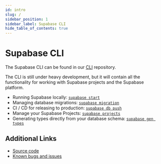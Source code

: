 ```yaml
---
id: intro
slug: /
sidebar_position: 1
sidebar_label: Supabase CLI
hide_table_of_contents: true
---
```


# Supabase CLI

The Supabase CLI can be found in our [CLI](https://github.com/supabase/cli) repository.

The CLI is still under heavy development, but it will contain all the functionality for working with Supabase projects and the Supabase platform.

- Running Supabase locally: [`supabase start`](./cli/usage#supabase-start)
- Managing database migrations: [`supabase migration`](./cli/usage#supabase-migration)
- CI / CD for releasing to production: [`supabase db push`](./cli/usage#supabase-db-push)
- Manage your Supabase Projects: [`supabase projects`](./cli/usage#supabase-projects)
- Generating types directly from your database schema: [`supabase gen types`](./cli/usage#supabase-gen)

## Additional Links

- [Source code](https://github.com/supabase/cli)
- [Known bugs and issues](https://github.com/supabase/cli/issues)
